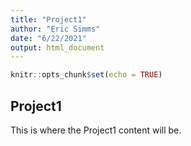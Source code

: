 ```yaml
---
title: "Project1"
author: "Eric Simms"
date: "6/22/2021"
output: html_document
---
```


```r
knitr::opts_chunk$set(echo = TRUE)
```

## Project1

This is where the Project1 content will be.

